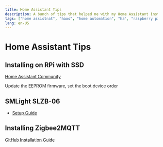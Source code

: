 ```yaml
---
title: Home Assistant Tips
description: A bunch of tips that helped me with my Home Assistant installation
tags: ["home assistnat", "haos", "home automation", "ha", "raspberry pi", "rpi"]
lang: en-US
---
```


# Home Assistant Tips

## Installing on RPi with SSD

[Home Assistant Community](https://community.home-assistant.io/t/installing-home-assistant-on-a-rpi-4b-with-ssd-boot/230948)

Update the EEPROM firmware, set the boot device order

## SMLight SLZB-06

- [Setup Guide](https://smlight.tech/manual/slzb-06/guide/installation/)

## Installing Zigbee2MQTT

[GitHub Installation Guide](https://github.com/zigbee2mqtt/hassio-zigbee2mqtt#installation)
